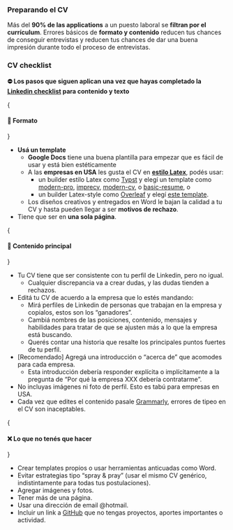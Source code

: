 
### Preparando el CV

Más del **90% de las applications** a un puesto laboral se **filtran por el currículum**. Errores básicos de **formato y contenido** reducen tus chances de conseguir entrevistas y reducen tus chances de dar una buena impresión durante todo el proceso de entrevistas.

<IREmbed src="https://www.youtube.com/embed/D-OYA2UzlJQ?si=UNrKIERKVCAkyKw7" />

### CV checklist

**⛔️ Los pasos que siguen aplican una vez que hayas completado la [Linkedin checklist](https://www.notion.so/Getting-Started-864007d377c1455495e4f3b68234901f?pvs=21) para contenido y texto**

{<h4>🧩 Formato</h4>}

- **Usá un template**
    - **Google Docs** tiene una buena plantilla para empezar que es fácil de usar y está bien estéticamente
    - A las **empresas en USA** les gusta el CV en [**estilo Latex**](https://www.freecodecamp.org/news/writing-a-killer-software-engineering-resume-b11c91ef699d/), podés usar:
        - un builder estilo Latex como [Typst](https://typst.app/) y elegí un template como [modern-pro](https://typst.app/universe/package/modernpro-cv/1.0.0/), [imprecv](https://typst.app/universe/package/imprecv/1.0.1/),  [modern-cv](https://typst.app/universe/package/modern-cv/0.5.0/), o [basic-resume](https://typst.app/universe/package/basic-resume/0.1.0/), o
        - un builder Latex-style como [Overleaf](https://www.overleaf.com/) y elegí [este template](https://www.overleaf.com/latex/templates/academic-cv-template/gmyytjmdbvdm).
    - Los diseños creativos y entregados en Word le bajan la calidad a tu CV y hasta pueden llegar a ser **motivos de rechazo**.
- Tiene que ser en **una sola página**.

{<h4>📄 Contenido principal</h4>}

- Tu CV tiene que ser consistente con tu perfil de Linkedin, pero no igual.
    - Cualquier discrepancia va a crear dudas, y las dudas tienden a rechazos.
- Editá tu CV de acuerdo a la empresa que lo estés mandando:
    - Mirá perfiles de Linkedin de personas que trabajan en la empresa y copialos, estos son los “ganadores”.
    - Cambiá nombres de las posiciones, contenido, mensajes y habilidades para tratar de que se ajusten más a lo que la empresa está buscando.
    - Querés contar una historia que resalte los principales puntos fuertes de tu perfil.
- [Recomendado] Agregá una introducción o “acerca de” que acomodes para cada empresa.
    - Esta introducción debería responder explícita o implícitamente a la pregunta de “Por qué la empresa XXX debería contratarme”.
- No incluyas imágenes ni foto de perfil. Esto es tabú para empresas en USA.
- Cada vez que edites el contenido pasale [Grammarly](https://app.grammarly.com/), errores de tipeo en el CV son inaceptables.

{<h4>❌ Lo que no tenés que hacer</h4>}

- Crear templates propios o usar herramientas anticuadas como Word.
- Evitar estrategias tipo “spray & pray” (usar el mismo CV genérico, indistintamente para todas tus postulaciones).
- Agregar imágenes y fotos.
- Tener más de una página.
- Usar una dirección de email @hotmail.
- Incluir un link a [GitHub](https://github.com/) que no tengas proyectos, aportes importantes o actividad.

